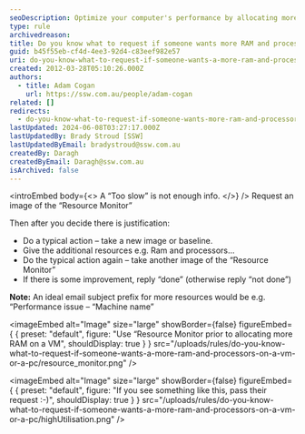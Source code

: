 ```yaml
---
seoDescription: Optimize your computer's performance by allocating more RAM and processors on a VM or PC, backed by data-driven insights.
type: rule
archivedreason:
title: Do you know what to request if someone wants more RAM and processors on a VM or a PC?
guid: b45f55eb-cf4d-4ee3-92d4-c83eef982e57
uri: do-you-know-what-to-request-if-someone-wants-a-more-ram-and-processors-on-a-vm-or-a-pc
created: 2012-03-28T05:10:26.000Z
authors:
  - title: Adam Cogan
    url: https://ssw.com.au/people/adam-cogan
related: []
redirects:
  - do-you-know-what-to-request-if-someone-wants-more-ram-and-processors-on-a-vm-or-a-pc
lastUpdated: 2024-06-08T03:27:17.000Z
lastUpdatedBy: Brady Stroud [SSW]
lastUpdatedByEmail: bradystroud@ssw.com.au
createdBy: Daragh
createdByEmail: Daragh@ssw.com.au
isArchived: false
---
```


<introEmbed
  body={<>
A “Too slow” is not enough info.
  </>}
/>
Request an image of the “Resource Monitor”

Then after you decide there is justification:

- Do a typical action – take a new image or baseline.
- Give the additional resources e.g. Ram and processors...
- Do the typical action again – take another image of the “Resource Monitor”
- If there is some improvement, reply “done” (otherwise reply “not done”)

**Note:** An ideal email subject prefix for more resources would be e.g. “Performance issue – “Machine name”


<imageEmbed
  alt="Image"
  size="large"
  showBorder={false}
  figureEmbed={ {
    preset: "default",
    figure: "Use “Resource Monitor prior to allocating more RAM on a VM",
    shouldDisplay: true
  } }
  src="/uploads/rules/do-you-know-what-to-request-if-someone-wants-a-more-ram-and-processors-on-a-vm-or-a-pc/resource_monitor.png"
/>



<imageEmbed
  alt="Image"
  size="large"
  showBorder={false}
  figureEmbed={ {
    preset: "default",
    figure: "If you see something like this, pass their request :-)",
    shouldDisplay: true
  } }
  src="/uploads/rules/do-you-know-what-to-request-if-someone-wants-a-more-ram-and-processors-on-a-vm-or-a-pc/highUtilisation.png"
/>
